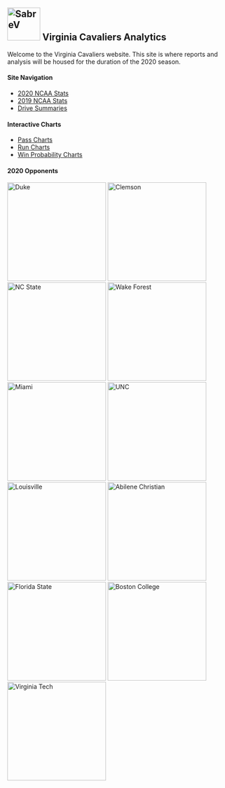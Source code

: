 <br>  


## <img width="75" alt="SabreV " src="pictures/UVA.png"> **Virginia Cavaliers Analytics** 

Welcome to the Virginia Cavaliers website. This site is where reports and analysis will be housed for the duration of the 2020 season. 
<br>
 

#### **Site Navigation**  
* [2020 NCAA Stats](stat_tables_2020.html)
* [2019 NCAA Stats](stat_spreadsheet_2019new.html)
* [Drive Summaries](drive_stats.html)
<br>  

#### **Interactive Charts**  
* [Pass Charts](https://alexcstern.shinyapps.io/pass_charts/){target="_blank"}
* [Run Charts](https://alexcstern.shinyapps.io/run_sonars/){target="_blank"}
* [Win Probability Charts](https://alexcstern.shinyapps.io/win_prob_website/){target="_blank"}
<br>  
 
  
#### **2020 Opponents**

<img width="225" alt="Duke" src="pictures/duke2.png">
<img width="225" alt="Clemson" src="pictures/Clemson.png">
<img width="225" alt="NC State" src="pictures/nsstate.png">
<img width="225" alt="Wake Forest" src="pictures/wake.png">
<img width="225" alt="Miami" src="pictures/miami.png">
<img width="225" alt="UNC" src="pictures/UNC.png">
<img width="225" alt="Louisville" src="pictures/louisville.png">
<img width="225" alt="Abilene Christian" src="pictures/acu.png">
<img width="225" alt="Florida State" src="pictures/fsu.png">
<img width="225" alt="Boston College" src="pictures/bc.png">
<img width="225" alt="Virginia Tech" src="pictures/VT.png">
